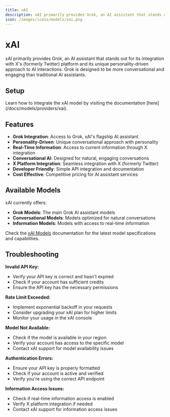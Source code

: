 ```yaml
---
title: xAI
description: xAI primarily provides Grok, an AI assistant that stands out for its integration with X's (formerly Twitter) platform and its unique personality-driven approach to AI interactions.
icon: /images/icons/models/xai.png
---
```


[xAI Console]: https://console.x.ai/
[xAI Docs]: https://docs.x.ai/
[xAI Models]: https://docs.x.ai/models

[Lamatic.ai Studio]: https://studio.lamatic.ai
[Lamatic support]: https://lamatic.ai/docs/slack


# xAI 

<IntegrationOverviw slug="xai" type="models" />

xAI primarily provides Grok, an AI assistant that stands out for its integration with X's (formerly Twitter) platform and its unique personality-driven approach to AI interactions. Grok is designed to be more conversational and engaging than traditional AI assistants.



## Setup
<Callout type="info">
Learn how to integrate the xAI model by visiting the documentation [here](/docs/models/providers/xai).
</Callout>

## Features

- **Grok Integration**: Access to Grok, xAI's flagship AI assistant
- **Personality-Driven**: Unique conversational approach with personality
- **Real-Time Information**: Access to current information through X integration
- **Conversational AI**: Designed for natural, engaging conversations
- **X Platform Integration**: Seamless integration with X (formerly Twitter)
- **Developer Friendly**: Simple API integration and documentation
- **Cost Effective**: Competitive pricing for AI assistant services

## Available Models

xAI currently offers:

- **Grok Models**: The main Grok AI assistant models
- **Conversational Models**: Models optimized for natural conversations
- **Information Models**: Models with access to real-time information

Check the [xAI Models][xAI Models] documentation for the latest model specifications and capabilities.

## Troubleshooting

**Invalid API Key:**
- Verify your API key is correct and hasn't expired
- Check if your account has sufficient credits
- Ensure the API key has the necessary permissions

**Rate Limit Exceeded:**
- Implement exponential backoff in your requests
- Consider upgrading your xAI plan for higher limits
- Monitor your usage in the xAI console

**Model Not Available:**
- Check if the model is available in your region
- Verify your account has access to the specific model
- Contact xAI support for model availability issues

**Authentication Errors:**
- Ensure your API key is properly formatted
- Check if your account is active and verified
- Verify you're using the correct API endpoint

**Information Access Issues:**
- Check if real-time information access is enabled
- Verify X platform integration if needed
- Contact xAI support for information access issues
